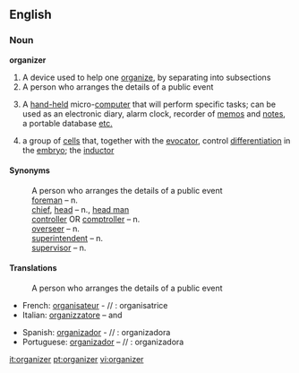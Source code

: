 ==English==

===Noun===
'''organizer'''
# A device used to help one [[organize]], by separating into subsections
# A person who arranges the details of a public event
# {{computing}} A [[hand-held]] micro-[[computer]] that will perform specific tasks; can be used as an electronic diary, alarm clock, recorder of [[memo]]s and [[note]]s, a portable database [[etc.]]
#{{medicine}} a group of [[cell]]s that, together with the [[evocator]], control [[differentiation]] in the [[embryo]]; the [[inductor]]


====Synonyms====
: A person who arranges the details of a public event
: [[foreman]] – n. 
: [[chief]], [[head]] – n., [[head man]]
: [[controller]] OR [[comptroller]] – n. 
: [[overseer]] – n. 
: [[superintendent]] – n. 
: [[supervisor]] – n. 


====Translations====
: A person who arranges the details of a public event 
{{top}}<!--languages from A to I go here-->
* French: [[organisateur]] - {{m}} // {{f}}: organisatrice 
* Italian: [[organizzatore]] – {{m}} and {{f}}
{{mid}}<!--languages from J to Z go here-->
* Spanish: [[organizador]] - {{m}} // {{f}}: organizadora
*Portuguese: [[organizador]] – {{m}} // {{f}}: organizadora

{{bottom}}

[[it:organizer]]
[[pt:organizer]]
[[vi:organizer]]